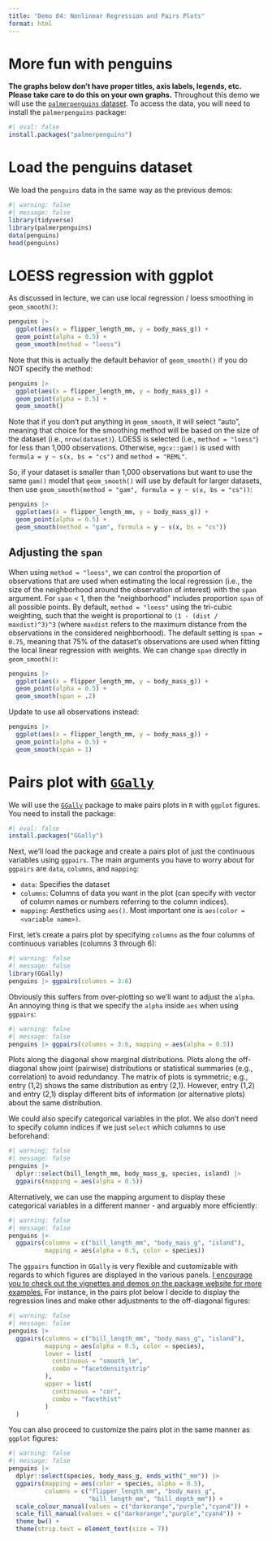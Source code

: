 ```yaml
---
title: "Demo 04: Nonlinear Regression and Pairs Plots"
format: html
---
```


# More fun with penguins

**The graphs below don't have proper titles, axis labels, legends, etc.  Please take care to do this on your own graphs.** Throughout this demo we will use the [`palmerpenguins` dataset](https://allisonhorst.github.io/palmerpenguins/articles/intro.html). To access the data, you will need to install the `palmerpenguins` package:

```r
#| eval: false
install.packages("palmerpenguins")
```

# Load the penguins dataset

We load the `penguins` data in the same way as the previous demos:

```r
#| warning: false
#| message: false
library(tidyverse)
library(palmerpenguins)
data(penguins)
head(penguins)
```

# LOESS regression with ggplot

As discussed in lecture, we can use local regression / loess smoothing in `geom_smooth()`:

```r
penguins |>
  ggplot(aes(x = flipper_length_mm, y = body_mass_g)) +
  geom_point(alpha = 0.5) + 
  geom_smooth(method = "loess")
```

Note that this is actually the default behavior of `geom_smooth()` if you do NOT specify the method:

```r
penguins |>
  ggplot(aes(x = flipper_length_mm, y = body_mass_g)) +
  geom_point(alpha = 0.5) + 
  geom_smooth()
```


Note that if you don't put anything in `geom_smooth`, it will select "auto", meaning that choice for the smoothing method will be based on the size of the dataset (i.e., `nrow(dataset)`). LOESS is selected (i.e., `method = "loess"`) for less than 1,000 observations. Otherwise, `mgcv::gam()` is used with `formula = y ~ s(x, bs = "cs")` and `method = "REML"`. 

So, if your dataset is smaller than 1,000 observations but want to use the same `gam()` model that `geom_smooth()` will use by default for larger datasets, then use `geom_smooth(method = "gam", formula = y ~ s(x, bs = "cs"))`:

```r
penguins |>
  ggplot(aes(x = flipper_length_mm, y = body_mass_g)) +
  geom_point(alpha = 0.5) + 
  geom_smooth(method = "gam", formula = y ~ s(x, bs = "cs"))
```

## Adjusting the `span`

When using `method = "loess"`, we can control the proportion of observations that are used when estimating the local regression (i.e., the size of the neighborhood around the observation of interest) with the `span` argument. For `span` < 1, then the "neighborhood" includes proportion `span` of all possible points. By default, `method = "loess"` using the tri-cubic weighting, such that the weight is proportional to `(1 - (dist / maxdist)^3)^3` (where `maxdist` refers to the maximum distance from the observations in the considered neighborhood). The default setting is `span = 0.75`, meaning that 75% of the dataset's observations are used when fitting the local linear regression with weights. We can change `span` directly in `geom_smooth()`:

```r
penguins |>
  ggplot(aes(x = flipper_length_mm, y = body_mass_g)) +
  geom_point(alpha = 0.5) + 
  geom_smooth(span = .2)
```

Update to use all observations instead:

```r
penguins |>
  ggplot(aes(x = flipper_length_mm, y = body_mass_g)) +
  geom_point(alpha = 0.5) + 
  geom_smooth(span = 1)
```

# Pairs plot with [`GGally`](https://ggobi.github.io/ggally/index.html)

We will use the [`GGally`](https://ggobi.github.io/ggally/index.html) package to make pairs plots in `R` with `ggplot` figures. You need to install the package:

```r
#| eval: false
install.packages("GGally")
```

Next, we'll load the package and create a pairs plot of just the continuous variables using `ggpairs`. The main arguments you have to worry about for `ggpairs` are `data`, `columns`, and `mapping`:

+ `data`: Specifies the dataset
+ `columns`: Columns of data you want in the plot (can specify with vector of column names or numbers referring to the column indices).
+ `mapping`: Aesthetics using `aes()`. Most important one is `aes(color = <variable name>)`.

First, let’s create a pairs plot by specifying `columns` as the four columns of continuous variables (columns 3 through 6):

```r
#| warning: false
#| message: false
library(GGally)
penguins |> ggpairs(columns = 3:6)
```

Obviously this suffers from over-plotting so we'll want to adjust the `alpha`. An annoying thing is that we specify the `alpha` inside `aes` when using `ggpairs`:

```r
#| warning: false
#| message: false
penguins |> ggpairs(columns = 3:6, mapping = aes(alpha = 0.5))
```

Plots along the diagonal show marginal distributions. Plots along the off-diagonal show joint (pairwise) distributions or statistical summaries (e.g., correlation) to avoid redundancy. The matrix of plots is symmetric; e.g., entry (1,2) shows the same distribution as entry (2,1). However, entry (1,2) and entry (2,1) display different bits of information (or alternative plots) about the same distribution.

We could also specify categorical variables in the plot. We also don't need to specify column indices if we just `select` which columns to use beforehand:

```r
#| warning: false
#| message: false
penguins |> 
  dplyr::select(bill_length_mm, body_mass_g, species, island) |>
  ggpairs(mapping = aes(alpha = 0.5))
```

Alternatively, we can use the mapping argument to display these categorical variables in a different manner - and arguably more efficiently:

```r
#| warning: false
#| message: false 
penguins |> 
  ggpairs(columns = c("bill_length_mm", "body_mass_g", "island"),
          mapping = aes(alpha = 0.5, color = species))
```

The `ggpairs` function in `GGally` is very flexible and customizable with regards to which figures are displayed in the various panels. [I encourage you to check out the vignettes and demos on the package website for more examples.](https://ggobi.github.io/ggally/articles/ggpairs.html) For instance, in the pairs plot below I decide to display the regression lines and make other adjustments to the off-diagonal figures:

```r
#| warning: false
#| message: false
penguins |> 
  ggpairs(columns = c("bill_length_mm", "body_mass_g", "island"),
          mapping = aes(alpha = 0.5, color = species), 
          lower = list(
            continuous = "smooth_lm", 
            combo = "facetdensitystrip"
          ),
          upper = list(
            continuous = "cor",
            combo = "facethist"
          )
  )
```

You can also proceed to customize the pairs plot in the same manner as `ggplot` figures:

```r
#| warning: false
#| message: false
penguins |>
  dplyr::select(species, body_mass_g, ends_with("_mm")) |>
  ggpairs(mapping = aes(color = species, alpha = 0.5),
          columns = c("flipper_length_mm", "body_mass_g",
                      "bill_length_mm", "bill_depth_mm")) +
  scale_colour_manual(values = c("darkorange","purple","cyan4")) +
  scale_fill_manual(values = c("darkorange","purple","cyan4")) +
  theme_bw() +
  theme(strip.text = element_text(size = 7))
```




